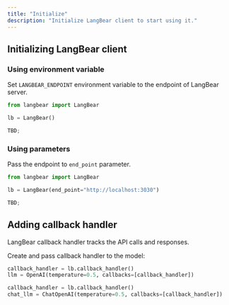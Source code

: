 ```yaml
---
title: "Initialize"
description: "Initialize LangBear client to start using it."
---
```


## Initializing LangBear client

### Using environment variable

Set `LANGBEAR_ENDPOINT` environment variable to the endpoint of LangBear server.

<CodeGroup>

```python python
from langbear import LangBear

lb = LangBear()
```

```typescript typescript
TBD;
```

</CodeGroup>

### Using parameters

Pass the endpoint to `end_point` parameter.

<CodeGroup>

```python python
from langbear import LangBear

lb = LangBear(end_point="http://localhost:3030")
```

```typescript typescript
TBD;
```

</CodeGroup>

## Adding callback handler

LangBear callback handler tracks the API calls and responses.

Create and pass callback handler to the model:

<CodeGroup>

```python python (llm)
callback_handler = lb.callback_handler()
llm = OpenAI(temperature=0.5, callbacks=[callback_handler])
```

```python python (chat)
callback_handler = lb.callback_handler()
chat_llm = ChatOpenAI(temperature=0.5, callbacks=[callback_handler])
```

</CodeGroup>
